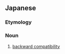 ==Japanese==
{{ja-kanjitab|こう|ほう|ご|かん|せい|yomi=o}}

===Etymology===
{{compound|lang=ja|sort=こうほうごかん|後方|tr1=kōhō|t1=behind|互換性|tr2=gokansei|t2=compatibility}}

===Noun===
{{ja-noun|こうほうごかんせい}}

# [[backward compatibility]]